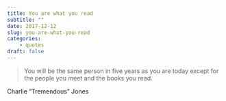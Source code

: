 ```yaml
---
title: You are what you read
subtitle: ""
date: 2017-12-12
slug: you-are-what-you-read
categories:
    - quotes
draft: false
---
```


> You will be the same person in five years as you are today except for the people you meet and the books you read.

Charlie "Tremendous" Jones
